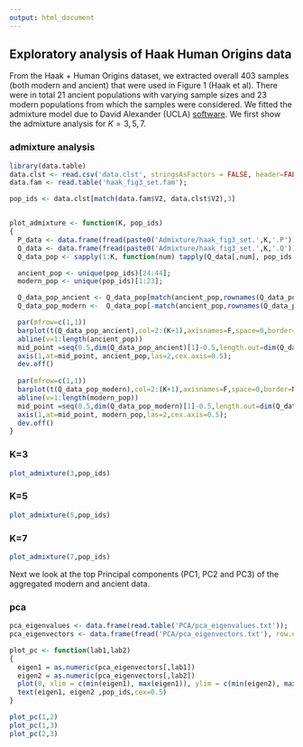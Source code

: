 ```yaml
---
output: html_document
---
```


## Exploratory analysis of Haak Human Origins data 

From the Haak + Human Origins dataset, we extracted overall 403 samples (both modern and ancient)
 that were used in Figure 1 (Haak et al). There were in total 21 ancient populations with varying sample sizes and 23 modern populations from which the samples were considered. We fitted the admixture model due to David Alexander (UCLA) [software](https://www.genetics.ucla.edu/software/admixture/). We first show the admixture analysis for $K=3,5,7$. 
 
### admixture analysis 

```r
library(data.table)
data.clst <- read.csv('data.clst', stringsAsFactors = FALSE, header=FALSE, sep = "\t");
data.fam <- read.table('haak_fig3_set.fam');

pop_ids <- data.clst[match(data.fam$V2, data.clst$V2),3]


plot_admixture <- function(K, pop_ids)
{
  P_data <- data.frame(fread(paste0('Admixture/haak_fig3_set.',K,'.P')));
  Q_data <- data.frame(fread(paste0('Admixture/haak_fig3_set.',K,'.Q')))
  Q_data_pop <- sapply(1:K, function(num) tapply(Q_data[,num], pop_ids,mean));

  ancient_pop <- unique(pop_ids)[24:44];
  modern_pop <- unique(pop_ids)[1:23];

  Q_data_pop_ancient <- Q_data_pop[match(ancient_pop,rownames(Q_data_pop)),];
  Q_data_pop_modern <-  Q_data_pop[-match(ancient_pop,rownames(Q_data_pop)),];

  par(mfrow=c(1,1))
  barplot(t(Q_data_pop_ancient),col=2:(K+1),axisnames=F,space=0,border=NA,main=paste("Ancient data: No. of clusters=",K),las=1,ylim=c(0,1),cex.axis=0.5,cex.main=1.4);
  abline(v=1:length(ancient_pop))
  mid_point =seq(0.5,dim(Q_data_pop_ancient)[1]-0.5,length.out=dim(Q_data_pop_ancient)[1]);
  axis(1,at=mid_point, ancient_pop,las=2,cex.axis=0.5);
  dev.off()
  
  par(mfrow=c(1,1))
  barplot(t(Q_data_pop_modern),col=2:(K+1),axisnames=F,space=0,border=NA,main=paste("Modern data: No. of clusters=",K),las=1,ylim=c(0,1),cex.axis=0.5,cex.main=1.4);
  abline(v=1:length(modern_pop))
  mid_point =seq(0.5,dim(Q_data_pop_modern)[1]-0.5,length.out=dim(Q_data_pop_modern)[1]);
  axis(1,at=mid_point, modern_pop,las=2,cex.axis=0.5);
  dev.off()
}
```

### K=3 

```r
plot_admixture(3,pop_ids)
```

### K=5

```r
plot_admixture(5,pop_ids)
```

### K=7 

```r
plot_admixture(7,pop_ids)
```

Next we look at the top Principal components (PC1, PC2 and PC3) of the aggregated modern and ancient data.

### pca

```r

pca_eigenvalues <- data.frame(read.table('PCA/pca_eigenvalues.txt'));
pca_eigenvectors <- data.frame(fread('PCA/pca_eigenvectors.txt'), row.names=TRUE);

plot_pc <- function(lab1,lab2)
{
  eigen1 = as.numeric(pca_eigenvectors[,lab1])
  eigen2 = as.numeric(pca_eigenvectors[,lab2])
  plot(0, xlim = c(min(eigen1), max(eigen1)), ylim = c(min(eigen2), max(eigen2)),xlab=paste0("PC   ",lab1),ylab=paste0("PC ",lab2));
  text(eigen1, eigen2 ,pop_ids,cex=0.5)
}

plot_pc(1,2)
plot_pc(1,3)
plot_pc(2,3)


```

